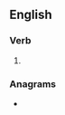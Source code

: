==English==

===Verb===
{{head|en|verb form}}

# {{en-past of|canoodle}}

===Anagrams===
* {{l|en|dodecanol}}